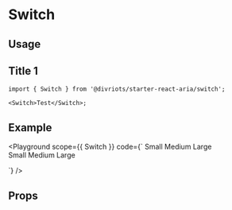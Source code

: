 
# Switch

<Description of={Switch} />

## Usage

## Title 1

```tsx
import { Switch } from '@divriots/starter-react-aria/switch';

<Switch>Test</Switch>;
```

## Example

<Playground
  scope={{ Switch }}
  code={`
<Switch size="small">Small</Switch>
<Switch size="medium">Medium</Switch>
<Switch size="large">Large</Switch>
<br/>
<Switch isDisabled size="small">Small</Switch>
<Switch isDisabled size="medium">Medium</Switch>
<Switch isDisabled size="large">Large</Switch>

`}
/>

## Props

<Props of={Switch} />
